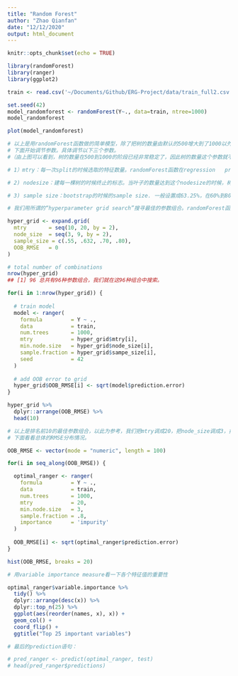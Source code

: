 ```yaml
---
title: "Random Forest"
author: "Zhao Qianfan"
date: "12/12/2020"
output: html_document
---
```


```r
knitr::opts_chunk$set(echo = TRUE)
```

```r
library(randomForest)
library(ranger)
library(ggplot2)

train <- read.csv('~/Documents/Github/ERG-Project/data/train_full2.csv')[,-1] # delete the ID column

set.seed(42)
model_randomforest <- randomForest(Y~., data=train, ntree=1000)
model_randomforest
```
```r
plot(model_randomforest)
```

```r
# 以上是用randomForest函数做的简单模型，除了把树的数量由默认的500增大到了1000以外，其他参数都没有调。
# 下面开始调节参数。具体调节以下三个参数。
#（由上图可以看到，树的数量在500到1000的阶段已经非常稳定了，因此树的数量这个参数就不调了，直接设置成1000）

# 1）mtry：每一次split的时候选取的特征数量。randomForest函数在regression   problem上的默认值是特征值数量除以3，因此这边的默认值是47/3=15.

# 2) nodesize：建每一棵树的时候终止的标志。当叶子的数量达到这个nodesize的时候，树就不往下建了。nodesize越小，树就越深，bias越低，variance越高。

# 3) sample size：bootstrap的时候的sample size. 一般设置成63.25%，在60%到80%之间调节。

# 我们用所谓的“hyperparameter grid search”搜寻最佳的参数组合。randomForest函数在计算量比较大的时候速度比较慢，因此采用ranger函数构建random forest. 

hyper_grid <- expand.grid(
  mtry       = seq(10, 20, by = 2), 
  node_size  = seq(3, 9, by = 2),
  sample_size = c(.55, .632, .70, .80),
  OOB_RMSE   = 0
)

# total number of combinations
nrow(hyper_grid)
## [1] 96 总共有96种参数组合，我们就在这96种组合中搜索。

for(i in 1:nrow(hyper_grid)) {
  
  # train model
  model <- ranger(
    formula         = Y ~ ., 
    data            = train, 
    num.trees       = 1000,
    mtry            = hyper_grid$mtry[i],
    min.node.size   = hyper_grid$node_size[i],
    sample.fraction = hyper_grid$sampe_size[i],
    seed            = 42
  )
  
  # add OOB error to grid
  hyper_grid$OOB_RMSE[i] <- sqrt(model$prediction.error)
}

hyper_grid %>% 
  dplyr::arrange(OOB_RMSE) %>%
  head(10)
```

```r
# 以上是排名前10的最佳参数组合，以此为参考，我们把mtry调成20，把node_size调成3，把sample_size调成80%. 
# 下面看看总体的RMSE分布情况。

OOB_RMSE <- vector(mode = "numeric", length = 100)

for(i in seq_along(OOB_RMSE)) {

  optimal_ranger <- ranger(
    formula         = Y ~ ., 
    data            = train, 
    num.trees       = 1000,
    mtry            = 20,
    min.node.size   = 3,
    sample.fraction = .8,
    importance      = 'impurity'
  )
  
  OOB_RMSE[i] <- sqrt(optimal_ranger$prediction.error)
}

hist(OOB_RMSE, breaks = 20)
```
```r
# 用variable importance measure看一下各个特征值的重要性

optimal_ranger$variable.importance %>% 
  tidy() %>%
  dplyr::arrange(desc(x)) %>%
  dplyr::top_n(25) %>%
  ggplot(aes(reorder(names, x), x)) +
  geom_col() +
  coord_flip() +
  ggtitle("Top 25 important variables")
```

```r
# 最后的prediction语句：

# pred_ranger <- predict(optimal_ranger, test)
# head(pred_ranger$predictions)
```

